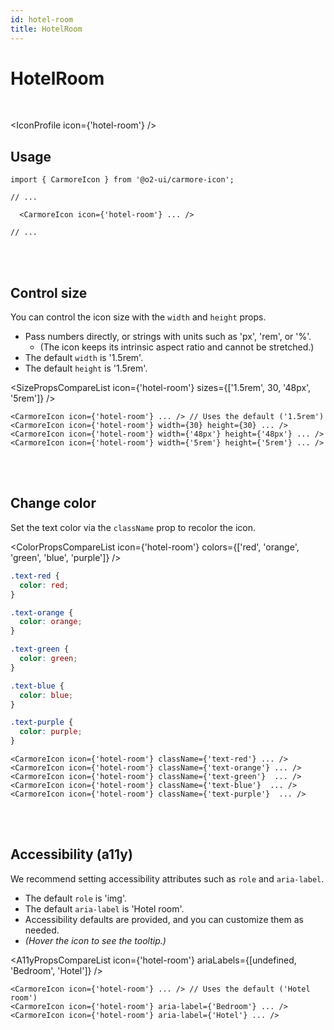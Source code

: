 ```yaml
---
id: hotel-room
title: HotelRoom
---
```




# HotelRoom

<br />

<IconProfile icon={'hotel-room'} />

## Usage

```tsx
import { CarmoreIcon } from '@o2-ui/carmore-icon';

// ...

  <CarmoreIcon icon={'hotel-room'} ... />

// ...
```

<br />
<br />

## Control size

You can control the icon size with the `width` and `height` props.

- Pass numbers directly, or strings with units such as 'px', 'rem', or '%'.
  - (The icon keeps its intrinsic aspect ratio and cannot be stretched.)
- The default `width` is '1.5rem'.
- The default `height` is '1.5rem'.

<SizePropsCompareList icon={'hotel-room'} sizes={['1.5rem', 30, '48px', '5rem']} />

```tsx
<CarmoreIcon icon={'hotel-room'} ... /> // Uses the default ('1.5rem')
<CarmoreIcon icon={'hotel-room'} width={30} height={30} ... />
<CarmoreIcon icon={'hotel-room'} width={'48px'} height={'48px'} ... />
<CarmoreIcon icon={'hotel-room'} width={'5rem'} height={'5rem'} ... />
```

<br />
<br />

## Change color

Set the text color via the `className` prop to recolor the icon.

<ColorPropsCompareList icon={'hotel-room'} colors={['red', 'orange', 'green', 'blue', 'purple']} />

```css
.text-red {
  color: red;
}

.text-orange {
  color: orange;
}

.text-green {
  color: green;
}

.text-blue {
  color: blue;
}

.text-purple {
  color: purple;
}
```

```tsx
<CarmoreIcon icon={'hotel-room'} className={'text-red'} ... />
<CarmoreIcon icon={'hotel-room'} className={'text-orange'} ... />
<CarmoreIcon icon={'hotel-room'} className={'text-green'}  ... />
<CarmoreIcon icon={'hotel-room'} className={'text-blue'}  ... />
<CarmoreIcon icon={'hotel-room'} className={'text-purple'}  ... />
```

<br />
<br />

## Accessibility (a11y)

We recommend setting accessibility attributes such as `role` and `aria-label`.

- The default `role` is 'img'.
- The default `aria-label` is 'Hotel room'.
- Accessibility defaults are provided, and you can customize them as needed.
- _(Hover the icon to see the tooltip.)_

<A11yPropsCompareList icon={'hotel-room'} ariaLabels={[undefined, 'Bedroom', 'Hotel']} />

```tsx
<CarmoreIcon icon={'hotel-room'} ... /> // Uses the default ('Hotel room')
<CarmoreIcon icon={'hotel-room'} aria-label={'Bedroom'} ... />
<CarmoreIcon icon={'hotel-room'} aria-label={'Hotel'} ... />
```
